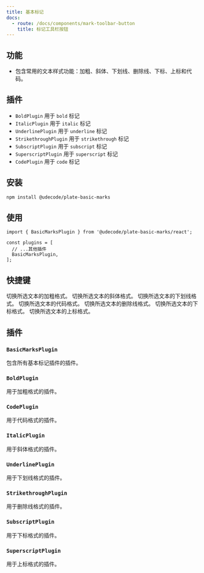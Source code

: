 ```yaml
---
title: 基本标记
docs:
  - route: /docs/components/mark-toolbar-button
    title: 标记工具栏按钮
---
```


<ComponentPreview name="basic-marks-demo" />

<PackageInfo>

## 功能

- 包含常用的文本样式功能：加粗、斜体、下划线、删除线、下标、上标和代码。

</PackageInfo>

## 插件

- `BoldPlugin` 用于 `bold` 标记
- `ItalicPlugin` 用于 `italic` 标记
- `UnderlinePlugin` 用于 `underline` 标记
- `StrikethroughPlugin` 用于 `strikethrough` 标记
- `SubscriptPlugin` 用于 `subscript` 标记
- `SuperscriptPlugin` 用于 `superscript` 标记
- `CodePlugin` 用于 `code` 标记

## 安装

```bash
npm install @udecode/plate-basic-marks
```

## 使用

```tsx
import { BasicMarksPlugin } from '@udecode/plate-basic-marks/react';

const plugins = [
  // ...其他插件
  BasicMarksPlugin,
];
```

## 快捷键

<KeyTable>
  <KeyTableItem hotkey="Cmd + B">
    切换所选文本的加粗格式。
  </KeyTableItem>
  <KeyTableItem hotkey="Cmd + I">
    切换所选文本的斜体格式。
  </KeyTableItem>
  <KeyTableItem hotkey="Cmd + U">
    切换所选文本的下划线格式。
  </KeyTableItem>
  <KeyTableItem hotkey="Cmd + E">
    切换所选文本的代码格式。
  </KeyTableItem>
  <KeyTableItem hotkey="Cmd + Shift + X">
    切换所选文本的删除线格式。
  </KeyTableItem>
  <KeyTableItem hotkey="Cmd + ,">
    切换所选文本的下标格式。
  </KeyTableItem>
  <KeyTableItem hotkey="Cmd + .">
    切换所选文本的上标格式。
  </KeyTableItem>
</KeyTable>

## 插件

### `BasicMarksPlugin`

包含所有基本标记插件的插件。

### `BoldPlugin`

用于加粗格式的插件。

### `CodePlugin`

用于代码格式的插件。

### `ItalicPlugin`

用于斜体格式的插件。

### `UnderlinePlugin`

用于下划线格式的插件。

### `StrikethroughPlugin`

用于删除线格式的插件。

### `SubscriptPlugin`

用于下标格式的插件。

### `SuperscriptPlugin`

用于上标格式的插件。